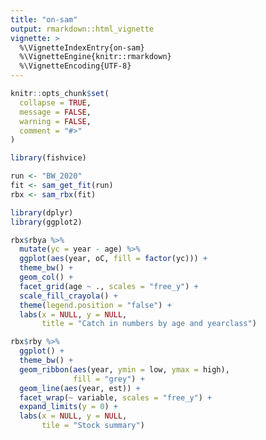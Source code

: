 ```yaml
---
title: "on-sam"
output: rmarkdown::html_vignette
vignette: >
  %\VignetteIndexEntry{on-sam}
  %\VignetteEngine{knitr::rmarkdown}
  %\VignetteEncoding{UTF-8}
---
```


```r
knitr::opts_chunk$set(
  collapse = TRUE,
  message = FALSE,
  warning = FALSE,
  comment = "#>"
)
```

```r
library(fishvice)
```


```r
run <- "BW_2020"
fit <- sam_get_fit(run)
rbx <- sam_rbx(fit)
```

```r
library(dplyr)
library(ggplot2)
```

```r
rbx$rbya %>% 
  mutate(yc = year - age) %>% 
  ggplot(aes(year, oC, fill = factor(yc))) +
  theme_bw() +
  geom_col() +
  facet_grid(age ~ ., scales = "free_y") +
  scale_fill_crayola() +
  theme(legend.position = "false") +
  labs(x = NULL, y = NULL,
       title = "Catch in numbers by age and yearclass")
```


```r
rbx$rby %>% 
  ggplot() + 
  theme_bw() +
  geom_ribbon(aes(year, ymin = low, ymax = high),
              fill = "grey") +
  geom_line(aes(year, est)) +
  facet_wrap(~ variable, scales = "free_y") +
  expand_limits(y = 0) +
  labs(x = NULL, y = NULL,
       tile = "Stock summary")
```


